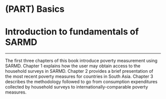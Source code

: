 # (PART) Basics {-}

# Introduction to fundamentals of SARMD {#basics .unnumbered}

***
The first three chapters of this book introduce poverty measurement using SARMD. Chapter 1 explains how the user may obtain access to the household surveys in SARMD. Chapter 2 provides a brief presentation of the most recent poverty measures for countries in South Asia. Chapter 3 describes the methodology followed to go from consumption expenditures collected by household surveys to internationally-comparable poverty measures. 
